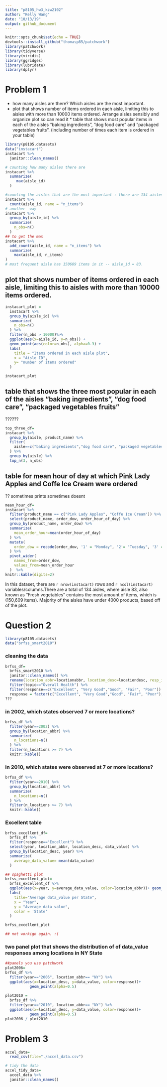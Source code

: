 ```yaml
---
title: "p8105_hw3_kzw2102"
author: "Kelly Wang"
date: "10/13/19"
output: github_document
---
```


```r
knitr::opts_chunk$set(echo = TRUE)
devtools::install_github("thomasp85/patchwork")
library(patchwork)
library(tidyverse)
library(viridis)
library(ggridges)
library(lubridate)
library(dplyr)
```

# Problem 1
* how many aisles are there? Which aisles are the most important. 
* plot that shows number of items ordered in each aisle, limiting this to aisles with more than 10000 items ordered. Arrange aisles sensibly and organize plot so can read it * table that shows most popular items in each of the aisles "baking ingredients", "dog food care" and "packaged vegetables fruits".  (including number of times each item is ordered in your table)

```r
library(p8105.datasets)
data("instacart")
instacart %>% 
  janitor::clean_names()
``` 
```r
# counting how many aisles there are 
instacart %>% 
  summarize(
     max(aisle_id)
  )
```
```r
#counting the aisles that are the most important : there are 134 aisles 
instacart %>% 
  count(aisle_id, name = "n_items")
# another  way
instacart %>% 
  group_by(aisle_id) %>% 
  summarize(
    n_obs=n()
  )
## to get the max
instacart %>% 
  add_count(aisle_id, name = "n_items") %>% 
  summarize(
    max(aisle_id, n_items)
)
# most frequent aisle has 150609 items in it -- aisle_id = 83. 
```
## plot that shows number of items ordered in each aisle, limiting this to aisles with more than 10000 items ordered. 
```r
instacart_plot = 
  instacart %>%
  group_by(aisle_id) %>% 
  summarize(
    n_obs=n()
  ) %>% 
  filter(n_obs > 10000)%>% 
  ggplot(aes(x=aisle_id, y=n_obs)) + 
  geom_point(aes(color=n_obs), alpha=0.3) + 
  labs(
    title = "Items ordered in each aisle plot",
    x = "Aisle ID",
    y= "number of items ordered"
  ) 

instacart_plot
```

## table that shows the three most popular in each of the aisles "baking ingredients", "dog food care", "packaged vegetables fruits"

??????
```r
top_three_df=
instacart %>% 
  group_by(aisle, product_name) %>% 
  filter(
    aisle==c("baking ingredients","dog food care", "packaged vegetables fruits")
  ) %>% 
  group_by(aisle) %>% 
  top_n(3, n_obs)


```
## table for mean hour of day at which Pink Lady Apples and Coffe Ice Cream were ordered
?? sometimes prints sometimes doesnt
```r
mean_hour_df=
instacart %>% 
  filter(product_name == c("Pink Lady Apples", "Coffe Ice Cream")) %>% 
  select(product_name, order_dow, order_hour_of_day) %>% 
  group_by(product_name, order_dow) %>% 
  summarize(
    mean_order_hour=mean(order_hour_of_day)
  ) %>%  
  mutate(
    order_dow = recode(order_dow, '1' = "Monday", '2'= "Tuesday", '3' = "Wednesday", '4'= "Thursday", '5'="Friday", '6'="Saturday", '0'="Sunday")
  ) %>% 
  pivot_wider(
    names_from=order_dow,
    values_from=mean_order_hour
  )  %>% 
knitr::kable(digits=2)

```

In this dataset, there are `r nrow(instacart)` rows and `r ncol(instacart)` variables/columns.There are a total of 134 aisles, where aisle 83, also known as "Fresh vegetables" contains the most amount of items, which is (150,609 items). Majority of the aisles have under 4000 products, based off of the plot. 

# Question 2
```r
library(p8105.datasets)
data("brfss_smart2010")
```
### cleaning the data
```r
brfss_df=
  brfss_smart2010 %>% 
  janitor::clean_names() %>% 
  rename(location_abbr=locationabbr, location_desc=locationdesc, resp_id=respid) %>%
  filter(topic=="Overall Health") %>% 
  filter(response==c("Excellent", "Very Good","Good", "Fair", "Poor")) %>% 
  response = factor(c("Excellent", "Very Good","Good", "Fair", "Poor"), levels=c("Excellent", "Very Good","Good", "Fair", "Poor"))
???
```

### in 2002, which states observed 7 or more locations?
```r
brfss_df %>% 
  filter(year==2002) %>% 
  group_by(location_abbr) %>% 
  summarize(
    n_locations=n()
  ) %>% 
  filter(n_locations >= 7) %>% 
  knitr::kable()
```

### in 2010, which states were observed at 7 or more locations?
```r
brfss_df %>% 
  filter(year==2010) %>% 
  group_by(location_abbr) %>% 
  summarize(
    n_locations=n()
  ) %>% 
  filter(n_locations >= 7) %>% 
  knitr::kable()
```
### Excellent table
```r
brfss_excellent_df=
  brfss_df %>% 
  filter(response=="Excellent") %>% 
  select(year, location_abbr, location_desc, data_value) %>% 
  group_by(location_desc, year) %>% 
  summarize(
    average_data_value= mean(data_value)
  )

## spaghetti plot
brfss_excellent_plot=
  brfss_excellent_df %>% 
  ggplot(aes(x=year, y=average_data_value, color=location_abbr))+ geom_line()+
  labs(
    title="Average data_value per State",
    x = "Year",
    y = "Average data value",
    color = 'State'
  )

brfss_excellent_plot

## not workign again. :(
```

### two panel plot that shows the distribution of of data_value responses among locations in NY State
```r
##panels you use patchwork
plot2006= 
brfss_df %>% 
  filter(year=="2006", location_abbr== "NY") %>% 
  ggplot(aes(x=location_desc, y=data_value, color=response))+
           geom_point(alpha=0.5)
  
plot2010 =
  brfss_df %>% 
  filter(year=="2010", location_abbr== "NY") %>% 
  ggplot(aes(x=location_desc, y=data_value, color=response))+
           geom_point(alpha=0.5)
plot2006 / plot2010
```
# Problem 3
```r
accel_data=
  read_csv(file="./accel_data.csv")

# tidy the data
accel_tidy_data=
  accel_data %>% 
  janitor::clean_names()
  
```


